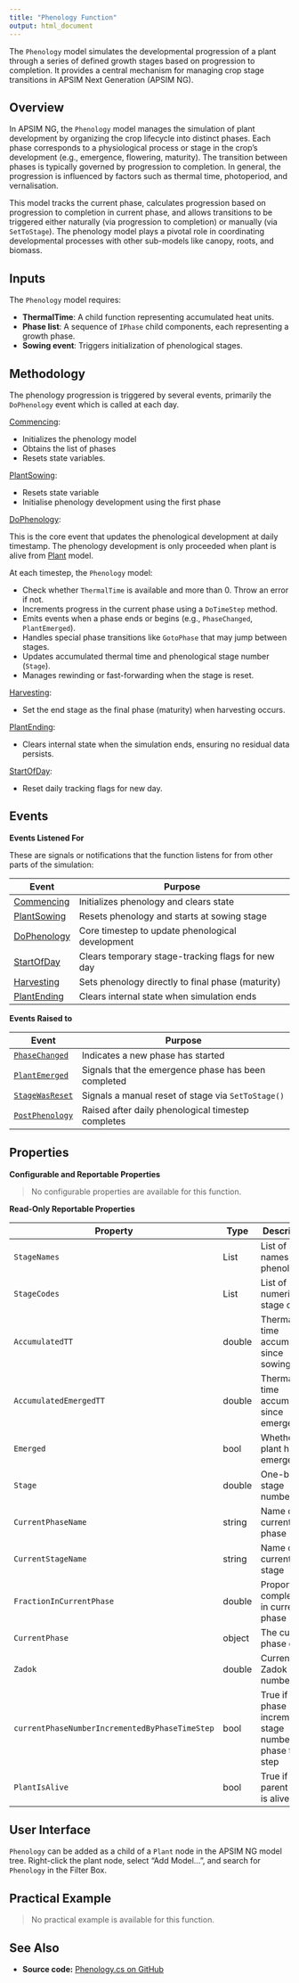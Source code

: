 ```yaml
---
title: "Phenology Function"
output: html_document
---
```



The `Phenology` model simulates the developmental progression of a plant through a series of defined growth stages based on progression to completion. It provides a central mechanism for managing crop stage transitions in APSIM Next Generation (APSIM NG).

## Overview

In APSIM NG, the `Phenology` model manages the simulation of plant development by organizing the crop lifecycle into distinct phases. Each phase corresponds to a physiological process or stage in the crop's development (e.g., emergence, flowering, maturity). The transition between phases is typically governed by progression to completion. In general, the progression is influenced by factors such as thermal time, photoperiod, and vernalisation.

This model tracks the current phase, calculates progression based on progression to completion in current phase, and allows transitions to be triggered either naturally (via progression to completion) or manually (via `SetToStage`). The phenology model plays a pivotal role in coordinating developmental processes with other sub-models like canopy, roots, and biomass.

## Inputs

The `Phenology` model requires:

- **ThermalTime**: A child function representing accumulated heat units.
- **Phase list**: A sequence of `IPhase` child components, each representing a growth phase.
- **Sowing event**: Triggers initialization of phenological stages.

## Methodology

The phenology progression is triggered by several events, primarily the `DoPhenology` event which is called at each day.

[Commencing](/docs/Models/Events.html#Commencing):

* Initializes the phenology model
* Obtains the list of phases
* Resets state variables.

[PlantSowing](/docs/Models/Events.html#PlantSowing):

* Resets state variable
* Initialise phenology development using the first phase

[DoPhenology](/docs/Models/Events.html#DoPhenology):

This is the core event that updates the phenological development at daily timestamp. The phenology development is only proceeded when plant is alive from [Plant](/docs/Models/PFM/Plant.qmd) model.


At each timestep, the `Phenology` model:

* Check whether `ThermalTime` is available and more than 0. Throw an error if not.
* Increments progress in the current phase using a `DoTimeStep` method.
* Emits events when a phase ends or begins (e.g., `PhaseChanged`, `PlantEmerged`).
* Handles special phase transitions like `GotoPhase` that may jump between stages.
* Updates accumulated thermal time and phenological stage number (`Stage`).
* Manages rewinding or fast-forwarding when the stage is reset.

[Harvesting](/docs/Models/Events.html#Harvesting):

* Set the end stage as the final phase (maturity) when harvesting occurs.

[PlantEnding](/docs/Models/Events.html#PlantEnding):

* Clears internal state when the simulation ends, ensuring no residual data persists.

[StartOfDay](/docs/Models/Events.html#StartOfDay):

* Reset daily tracking flags for new day.


## Events

**Events Listened For**

These are signals or notifications that the function listens for from other parts of the simulation:

| Event          | Purpose                                                                                  |
|----------------|------------------------------------------------------------------------------------------|
| [Commencing](/docs/Models/Events.html#Commencing)     | Initializes phenology and clears state                                    |
| [PlantSowing](/docs/Models/Events.html#PlantSowing)   | Resets phenology and starts at sowing stage                              |
| [DoPhenology](/docs/Models/Events.html#DoPhenology)   | Core timestep to update phenological development                         |
| [StartOfDay](/docs/Models/Events.html#StartOfDay)     | Clears temporary stage-tracking flags for new day                        |
| [Harvesting](/docs/Models/Events.html#Harvesting)     | Sets phenology directly to final phase (maturity)                        |
| [PlantEnding](/docs/Models/Events.html#PlantEnding)   | Clears internal state when simulation ends                               |

**Events Raised to**

| Event          | Purpose                                                                                  |
|----------------|------------------------------------------------------------------------------------------|
| [`PhaseChanged`](/docs/Models/Events.html#PhaseChanged) | Indicates a new phase has started                                                   |
| [`PlantEmerged`](/docs/Models/Events.html#PlantEmerged) | Signals that the emergence phase has been completed                                 |
| [`StageWasReset`](/docs/Models/Events.html#StageWasReset) | Signals a manual reset of stage via `SetToStage()`                                  |
| [`PostPhenology`](/docs/Models/Events.html#PostPhenology) | Raised after daily phenological timestep completes                                  |

## Properties

**Configurable and Reportable Properties**

> No configurable properties are available for this function.

**Read-Only Reportable Properties**

| Property             | Type    | Description                                                                 |
|----------------------|---------|-----------------------------------------------------------------------------|
| `StageNames`                    | List      | List of stage names in phenology                                   |
| `StageCodes`                    | List      | List of numerical stage codes                                      |
| `AccumulatedTT`                 | double    | Thermal time accumulated since sowing                              |
| `AccumulatedEmergedTT`          | double    | Thermal time accumulated since emergence                           |
| `Emerged`                       | bool      | Whether the plant has emerged                                      |
| `Stage`                         | double    | One-based stage number                                             |
| `CurrentPhaseName`              | string    | Name of the current phase                                          |
| `CurrentStageName`              | string    | Name of the current stage                                          |
| `FractionInCurrentPhase`        | double    | Proportion completed in current phase                              |
| `CurrentPhase`                  | object    | The current phase object                                           |
| `Zadok`                         | double    | Current Zadok stage number                                         |
| `currentPhaseNumberIncrementedByPhaseTimeStep` | bool | True if phase increments stage number by phase time step           |
| `PlantIsAlive`                  | bool      | True if the parent plant is alive                                  |


## User Interface

`Phenology` can be added as a child of a `Plant` node in the APSIM NG model tree. Right-click the plant node, select "Add Model...", and search for `Phenology` in the Filter Box.

## Practical Example

> No practical example is available for this function.

## See Also

* **Source code:** [Phenology.cs on GitHub](http://github.com/APSIMInitiative/ApsimX/blob/master/Models/PMF/Phenology/Phenology.cs)
